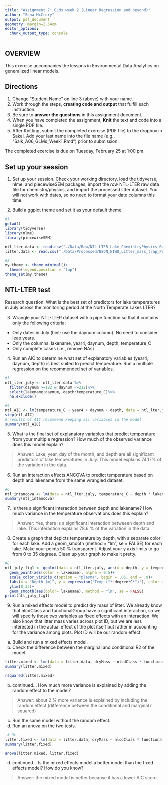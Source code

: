 ```yaml
---
title: "Assignment 7: GLMs week 2 (Linear Regression and beyond)"
author: "Sena McCrory"
output: pdf_document
geometry: margin=2.54cm
editor_options: 
  chunk_output_type: console
---
```


## OVERVIEW

This exercise accompanies the lessons in Environmental Data Analytics on generalized linear models. 

## Directions
1. Change "Student Name" on line 3 (above) with your name.
3. Work through the steps, **creating code and output** that fulfill each instruction.
4. Be sure to **answer the questions** in this assignment document.
6. When you have completed the assignment, **Knit** the text and code into a single PDF file.
8. After Knitting, submit the completed exercise (PDF file) to the dropbox in Sakai. Add your last name into the file name (e.g., "Salk_A06_GLMs_Week1.Rmd") prior to submission.

The completed exercise is due on Tuesday, February 25 at 1:00 pm.

## Set up your session 
1. Set up your session. Check your working directory, load the tidyverse, nlme, and piecewiseSEM packages, import the *raw* NTL-LTER raw data file for chemistry/physics, and import the processed litter dataset. You will not work with dates, so no need to format your date columns this time.

2. Build a ggplot theme and set it as your default theme.

```r
#1
getwd()
library(tidyverse)
library(nlme)
library(piecewiseSEM)

ntl_lter.data <- read.csv("./Data/Raw/NTL-LTER_Lake_ChemistryPhysics_Raw.csv")
litter.data <- read.csv("./Data/Processed/NEON_NIWO_Litter_mass_trap_Processed.csv")

#2
my.theme <- theme_minimal()+
  theme(legend.position = "top")
theme_set(my.theme)

```


## NTL-LTER test
Research question: What is the best set of predictors for lake temperatures in July across the monitoring period at the North Temperate Lakes LTER? 

3. Wrangle your NTL-LTER dataset with a pipe function so that it contains only the following criteria: 

* Only dates in July (hint: use the daynum column). No need to consider leap years.
* Only the columns: lakename, year4, daynum, depth, temperature_C
* Only complete cases (i.e., remove NAs)

4. Run an AIC to determine what set of explanatory variables (year4, daynum, depth) is best suited to predict temperature. Run a multiple regression on the recommended set of variables. 

```r
#3
ntl_lter.july <- ntl_lter.data %>%
  filter(daynum >=182 & daynum <=212)%>%
  select(lakename:daynum, depth:temperature_C)%>%
  na.exclude()

#4
ntl_AIC <- lm(temperature_C ~ year4 + daynum + depth, data = ntl_lter.july)
step(ntl_AIC)
# results of AIC recommend keeping all variables in the model
summary(ntl_AIC)

```

5. What is the final set of explanatory variables that predict temperature from your multiple regression? How much of the observed variance does this model explain?

> Answer: Lake, year, day of the month, and depth are all significant predictors of lake temperatures in July. This model explains 74.17% of the variation in the data. 

6. Run an interaction effects ANCOVA to predict temperature based on depth and lakename from the same wrangled dataset.

```r
#6
ntl_intancova <- lm(data = ntl_lter.july, temperature_C ~ depth * lakename)
summary(ntl_intancova)

```

7. Is there a significant interaction between depth and lakename? How much variance in the temperature observations does this explain?

> Answer: Yes, there is a significant interaction betweeen depth and lake. This interaction explains 78.6 % of the variation in the data. 

8. Create a graph that depicts temperature by depth, with a separate color for each lake. Add a geom_smooth (method = "lm", se = FALSE) for each lake. Make your points 50 % transparent. Adjust your y axis limits to go from 0 to 35 degrees. Clean up your graph to make it pretty. 

```r
#8
ntl_july_fig1 <- ggplot(data = ntl_lter.july, aes(x = depth, y = temperature_C))+
  geom_point(aes(color = lakename), alpha = 0.5)+
  scale_color_viridis_d(option = "plasma", begin = .05, end = .9)+
  labs(x = "Depth (m)", y = expression("Temp ("*~degree*C*")"), color = "")+
  ylim(0,35)+
  geom_smooth(aes(color= lakename), method = "lm", se = FALSE)
print(ntl_july_fig1)
```

9. Run a mixed effects model to predict dry mass of litter. We already know that nlcdClass and functionalGroup have a significant interaction, so we will specify those two variables as fixed effects with an interaction. We also know that litter mass varies across plot ID, but we are less interested in the actual effect of the plot itself but rather in accounting for the variance among plots. Plot ID will be our random effect.

a. Build and run a mixed effects model.
b. Check the difference between the marginal and conditional R2 of the model. 

```r
litter.mixed <- lme(data = litter.data, dryMass ~ nlcdClass * functionalGroup, random = ~1|plotID )
summary(litter.mixed)

rsquared(litter.mixed)
```

b. continued... How much more variance is explained by adding the random effect to the model? 

> Answer: about 2 % more variance is explained by including the random effect
(difference between the conditional and marginal r squared)

c. Run the same model without the random effect.
d. Run an anova on the two tests. 
```r
 # 9c.
litter.fixed <- lm(data = litter.data, dryMass ~ nlcdClass * functionalGroup)
summary(litter.fixed)

anova(litter.mixed, litter.fixed)

```

d. continued... Is the mixed effects model a better model than the fixed effects model? How do you know?

> Answer: the mixed model is better because it has a lower AIC score.